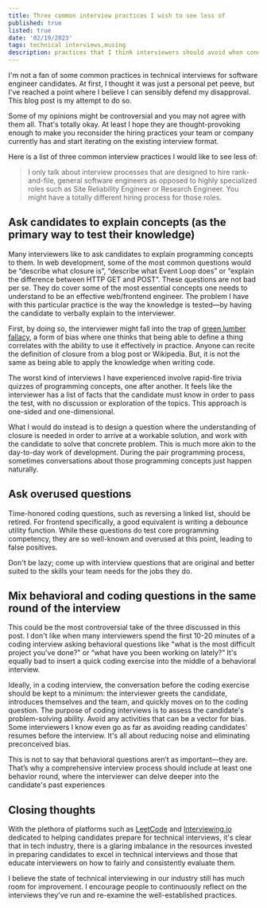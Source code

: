 ```yaml
---
title: Three common interview practices I wish to see less of
published: true
listed: true
date: '02/19/2023'
tags: technical interviews,musing
description: practices that I think interviewers should avoid when conducting coding interview
---
```


I'm not a fan of some common practices in technical interviews for software engineer candidates. At first, I thought it was just a personal pet peeve, but I've reached a point where I believe I can sensibly defend my disapproval. This blog post is my attempt to do so. 

Some of my opinions might be controversial and you may not agree with them all. That's totally okay. At least I hope they are thought-provoking enough to make you reconsider the hiring practices your team or company currently has and start iterating on the existing interview format.

Here is a list of three common interview practices I would like to see less of:

> I only talk about interview processes that are designed to hire rank-and-file, general software engineers as opposed to highly specialized roles such as Site Reliability Engineer or Research Engineer. You might have a totally different hiring process for those roles.

## Ask candidates to explain concepts (as the primary way to test their knowledge)

Many interviewers like to ask candidates to explain programming concepts to them. In web development, some of the most common questions would be “describe what closure is”, “describe what Event Loop does” or “explain the difference between HTTP GET and POST”. These questions are not bad per se. They do cover some of the most essential concepts one needs to understand to be an effective web/frontend engineer. The problem I have with this particular practice is the way the knowledge is tested—by having the candidate to verbally explain to the interviewer.

First, by doing so, the interviewer might fall into the trap of [green lumber fallacy](https://coffeeandjunk.com/green-lumber-fallacy/), a form of bias where one thinks that being able to define a thing correlates with the ability to use it effectively in practice. Anyone can recite the definition of closure from a blog post or Wikipedia. But, it is not the same as being able to apply the knowledge when writing code. 

The worst kind of interviews I have experienced involve rapid-fire trivia quizzes of programming concepts, one after another. It feels like the interviewer has a list of facts that the candidate must know in order to pass the test, with no discussion or exploration of the topics. This approach is one-sided and one-dimensional.

What I would do instead is to design a question where the understanding of closure is needed in order to arrive at a workable solution, and work with the candidate to solve that concrete problem. This is much more akin to the day-to-day work of development. During the pair programming process, sometimes conversations about those programming concepts just happen naturally.

## Ask overused questions

Time-honored coding questions, such as reversing a linked list, should be retired. For frontend specifically, a good equivalent is writing a debounce utility function. While these questions do test core programming competency, they are so well-known and overused at this point, leading to false positives.

Don't be lazy; come up with interview questions that are original and better suited to the skills your team needs for the jobs they do.

## Mix behavioral and coding questions in the same round of the interview

This could be the most controversial take of the three discussed in this post. I don't like when many interviewers spend the first 10-20 minutes of a coding interview asking behavioral questions like "what is the most difficult project you've done?" or “what have you been working on lately?” It's equally bad to insert a quick coding exercise into the middle of a behavioral interview.

Ideally, in a coding interview, the conversation before the coding exercise should be kept to a minimum: the interviewer greets the candidate, introduces themselves and the team, and quickly moves on to the coding question. The purpose of coding interviews is to assess the candidate's problem-solving ability. Avoid any activities that can be a vector for bias. Some interviewers I know even go as far as avoiding reading candidates' resumes before the interview. It's all about reducing noise and eliminating preconceived bias.

This is not to say that behavioral questions aren’t as important—they are. That’s why a comprehensive interview process should include at least one behavior round, where the interviewer can delve deeper into the candidate's past experiences

## Closing thoughts

With the plethora of platforms such as [LeetCode](https://leetcode.com/) and [Interviewing.io](https://interviewing.io/) dedicated to helping candidates prepare for technical interviews, it's clear that in tech industry, there is a glaring imbalance in the resources invested in preparing candidates to excel in technical interviews and those that educate interviewers on how to fairly and consistently evaluate them. 

I believe the state of technical interviewing in our industry still has much room for improvement. I encourage people to continuously reflect on the interviews they've run and re-examine the well-established practices.
